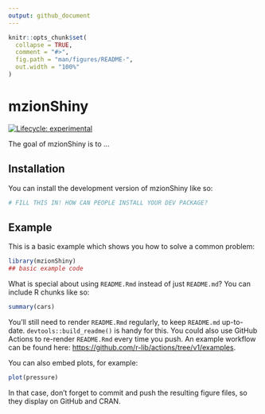 ```yaml
---
output: github_document
---
```


<!-- README.md is generated from README.Rmd. Please edit that file -->

```r
knitr::opts_chunk$set(
  collapse = TRUE,
  comment = "#>",
  fig.path = "man/figures/README-",
  out.width = "100%"
)
```

# mzionShiny

<!-- badges: start -->
[![Lifecycle: experimental](https://img.shields.io/badge/lifecycle-experimental-orange.svg)](https://lifecycle.r-lib.org/articles/stages.html#experimental)
<!-- badges: end -->

The goal of mzionShiny is to ...

## Installation

You can install the development version of mzionShiny like so:

``` r
# FILL THIS IN! HOW CAN PEOPLE INSTALL YOUR DEV PACKAGE?
```

## Example

This is a basic example which shows you how to solve a common problem:

```r
library(mzionShiny)
## basic example code
```

What is special about using `README.Rmd` instead of just `README.md`? You can include R chunks like so:

```r
summary(cars)
```

You'll still need to render `README.Rmd` regularly, to keep `README.md` up-to-date. `devtools::build_readme()` is handy for this. You could also use GitHub Actions to re-render `README.Rmd` every time you push. An example workflow can be found here: <https://github.com/r-lib/actions/tree/v1/examples>.

You can also embed plots, for example:

```r
plot(pressure)
```

In that case, don't forget to commit and push the resulting figure files, so they display on GitHub and CRAN.
